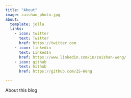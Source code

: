 ```yaml
---
title: "About"
image: zaishan_photo.jpg
about:
  template: jolla
  links:
    - icon: twitter
      text: Twitter
      href: https://twitter.com
    - icon: linkedin
      text: LinkedIn
      href: https://www.linkedin.com/in/zaishan-weng/
    - icon: github
      text: Github
      href: https://github.com/ZS-Weng

---
```


About this blog
